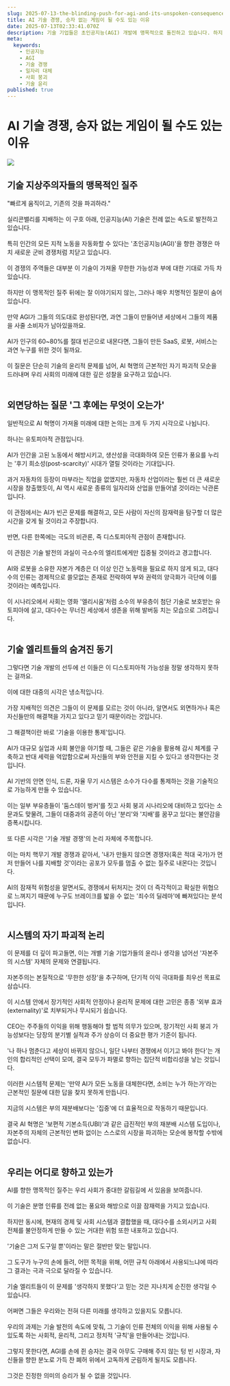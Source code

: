 ```yaml
---
slug: 2025-07-13-the-blinding-push-for-agi-and-its-unspoken-consequences
title: AI 기술 경쟁, 승자 없는 게임이 될 수도 있는 이유
date: 2025-07-13T02:33:41.070Z
description: 기술 기업들은 초인공지능(AGI) 개발에 맹목적으로 돌진하고 있습니다. 하지만 이 기술이 대다수를 빈곤으로 내몰고 사회를 붕괴시킬 수 있다는 점을 간과하고 있는 것은 아닐까요? 이 위험한 질주의 숨겨진 동기와 잠재적 결말을 심층 분석합니다.
meta:
  keywords:
    - 인공지능
    - AGI
    - 기술 경쟁
    - 일자리 대체
    - 사회 붕괴
    - 기술 윤리
published: true
---
```


# AI 기술 경쟁, 승자 없는 게임이 될 수도 있는 이유

![](https://blogger.googleusercontent.com/img/b/R29vZ2xl/AVvXsEhST6uW6nEkyFrhLIWjJJSuZBpJ_jgI3YfpehDjcZbG_sfU_OrZ93ai87VV5COHZR97y7As41uqPrHx5UKfcedM7n7pOH7nHkhGzcdsHNerjMolqDErs3rAxQU7GLjcmDGWdPvDE4u6vB0J41chr45Jk2Vtp5VvLbzTmb7iXidlVhk7CQR23mpEdJw06cA/s16000/20250224_1_340737.jpg)

<h2>기술 지상주의자들의 맹목적인 질주</h2>
"빠르게 움직이고, 기존의 것을 파괴하라."<br /><br />실리콘밸리를 지배하는 이 구호 아래, 인공지능(AI) 기술은 전례 없는 속도로 발전하고 있습니다.<br /><br />특히 인간의 모든 지적 노동을 자동화할 수 있다는 '초인공지능(AGI)'을 향한 경쟁은 마치 새로운 군비 경쟁처럼 치닫고 있습니다.<br /><br />이 경쟁의 주역들은 대부분 이 기술이 가져올 무한한 가능성과 부에 대한 기대로 가득 차 있습니다.<br /><br />하지만 이 맹목적인 질주 뒤에는 잘 이야기되지 않는, 그러나 매우 치명적인 질문이 숨어 있습니다.<br /><br />만약 AGI가 그들의 의도대로 완성된다면, 과연 그들이 만들어낸 세상에서 그들의 제품을 사줄 소비자가 남아있을까요.<br /><br />AI가 인구의 60~80%를 절대 빈곤으로 내몬다면, 그들이 만든 SaaS, 로봇, 서비스는 과연 누구를 위한 것이 될까요.<br /><br />이 질문은 단순히 기술의 윤리적 문제를 넘어, AI 혁명의 근본적인 자기 파괴적 모순을 드러내며 우리 사회의 미래에 대한 깊은 성찰을 요구하고 있습니다.<br /><br />

<h2>외면당하는 질문 '그 후에는 무엇이 오는가'</h2>
일반적으로 AI 혁명이 가져올 미래에 대한 논의는 크게 두 가지 시각으로 나뉩니다.<br /><br />하나는 유토피아적 관점입니다.<br /><br />AI가 인간을 고된 노동에서 해방시키고, 생산성을 극대화하여 모든 인류가 풍요를 누리는 '후기 희소성(post-scarcity)' 시대가 열릴 것이라는 기대입니다.<br /><br />과거 자동차의 등장이 마부라는 직업을 없앴지만, 자동차 산업이라는 훨씬 더 큰 새로운 시장을 창출했듯이, AI 역시 새로운 종류의 일자리와 산업을 만들어낼 것이라는 낙관론입니다.<br /><br />이 관점에서는 AI가 빈곤 문제를 해결하고, 모든 사람이 자신의 잠재력을 탐구할 더 많은 시간을 갖게 될 것이라고 주장합니다.<br /><br />반면, 다른 한쪽에는 극도의 비관론, 즉 디스토피아적 관점이 존재합니다.<br /><br />이 관점은 기술 발전의 과실이 극소수의 엘리트에게만 집중될 것이라고 경고합니다.<br /><br />AI와 로봇을 소유한 자본가 계층은 더 이상 인간 노동력을 필요로 하지 않게 되고, 대다수의 인류는 경제적으로 쓸모없는 존재로 전락하여 부와 권력의 양극화가 극단에 이를 것이라는 예측입니다.<br /><br />이 시나리오에서 사회는 영화 '엘리시움'처럼 소수의 부유층이 첨단 기술로 보호받는 유토피아에 살고, 대다수는 무너진 세상에서 생존을 위해 발버둥 치는 모습으로 그려집니다.<br /><br />

<h2>기술 엘리트들의 숨겨진 동기</h2>
그렇다면 기술 개발의 선두에 선 이들은 이 디스토피아적 가능성을 정말 생각하지 못하는 걸까요.<br /><br />이에 대한 대중의 시각은 냉소적입니다.<br /><br />가장 지배적인 의견은 그들이 이 문제를 모르는 것이 아니라, 알면서도 외면하거나 혹은 자신들만의 해결책을 가지고 있다고 믿기 때문이라는 것입니다.<br /><br />그 해결책이란 바로 '기술을 이용한 통제'입니다.<br /><br />AI가 대규모 실업과 사회 불안을 야기할 때, 그들은 같은 기술을 활용해 감시 체계를 구축하고 반대 세력을 억압함으로써 자신들의 부와 안전을 지킬 수 있다고 생각한다는 것입니다.<br /><br />AI 기반의 안면 인식, 드론, 자율 무기 시스템은 소수가 다수를 통제하는 것을 기술적으로 가능하게 만들 수 있습니다.<br /><br />이는 일부 부유층들이 '둠스데이 벙커'를 짓고 사회 붕괴 시나리오에 대비하고 있다는 소문과도 맞물려, 그들이 대중과의 공존이 아닌 '분리'와 '지배'를 꿈꾸고 있다는 불안감을 증폭시킵니다.<br /><br />또 다른 시각은 '기술 개발 경쟁'의 논리 자체에 주목합니다.<br /><br />이는 마치 핵무기 개발 경쟁과 같아서, '내가 만들지 않으면 경쟁자(혹은 적대 국가)가 먼저 만들어 나를 지배할 것'이라는 공포가 모두를 멈출 수 없는 질주로 내몬다는 것입니다.<br /><br />AI의 잠재적 위험성을 알면서도, 경쟁에서 뒤처지는 것이 더 즉각적이고 확실한 위협으로 느껴지기 때문에 누구도 브레이크를 밟을 수 없는 '죄수의 딜레마'에 빠져있다는 분석입니다.<br /><br />

<h2>시스템의 자기 파괴적 논리</h2>
이 문제를 더 깊이 파고들면, 이는 개별 기술 기업가들의 윤리나 생각을 넘어선 '자본주의 시스템' 자체의 문제와 연결됩니다.<br /><br />자본주의는 본질적으로 '무한한 성장'을 추구하며, 단기적 이익 극대화를 최우선 목표로 삼습니다.<br /><br />이 시스템 안에서 장기적인 사회적 안정이나 윤리적 문제에 대한 고민은 종종 '외부 효과(externality)'로 치부되거나 무시되기 쉽습니다.<br /><br />CEO는 주주들의 이익을 위해 행동해야 할 법적 의무가 있으며, 장기적인 사회 붕괴 가능성보다는 당장의 분기별 실적과 주가 상승이 더 중요한 평가 기준이 됩니다.<br /><br />'나 하나 멈춘다고 세상이 바뀌지 않으니, 일단 나부터 경쟁에서 이기고 봐야 한다'는 개인의 합리적인 선택이 모여, 결국 모두가 파멸로 향하는 집단적 비합리성을 낳는 것입니다.<br /><br />이러한 시스템적 문제는 '만약 AI가 모든 노동을 대체한다면, 소비는 누가 하는가'라는 근본적인 질문에 대한 답을 찾지 못하게 만듭니다.<br /><br />지금의 시스템은 부의 재분배보다는 '집중'에 더 효율적으로 작동하기 때문입니다.<br /><br />결국 AI 혁명은 '보편적 기본소득(UBI)'과 같은 급진적인 부의 재분배 시스템 도입이나, 자본주의 자체의 근본적인 변화 없이는 스스로의 시장을 파괴하는 모순에 봉착할 수밖에 없습니다.<br /><br />

<h2>우리는 어디로 향하고 있는가</h2>
AI를 향한 맹목적인 질주는 우리 사회가 중대한 갈림길에 서 있음을 보여줍니다.<br /><br />이 기술은 분명 인류를 전례 없는 풍요와 해방으로 이끌 잠재력을 가지고 있습니다.<br /><br />하지만 동시에, 현재의 경제 및 사회 시스템과 결합했을 때, 대다수를 소외시키고 사회 전체를 불안정하게 만들 수 있는 거대한 위험 또한 내포하고 있습니다.<br /><br />'기술은 그저 도구일 뿐'이라는 말은 절반만 맞는 말입니다.<br /><br />그 도구가 누구의 손에 들려, 어떤 목적을 위해, 어떤 규칙 아래에서 사용되느냐에 따라 그 결과는 극과 극으로 달라질 수 있습니다.<br /><br />기술 엘리트들이 이 문제를 '생각하지 못했다'고 믿는 것은 지나치게 순진한 생각일 수 있습니다.<br /><br />어쩌면 그들은 우리와는 전혀 다른 미래를 생각하고 있을지도 모릅니다.<br /><br />우리의 과제는 기술 발전의 속도에 맞춰, 그 기술이 인류 전체의 이익을 위해 사용될 수 있도록 하는 사회적, 윤리적, 그리고 정치적 '규칙'을 만들어내는 것입니다.<br /><br />그렇지 못한다면, AGI를 손에 쥔 승자는 결국 아무도 구매해 주지 않는 텅 빈 시장과, 자신들을 향한 분노로 가득 찬 폐허 위에서 고독하게 군림하게 될지도 모릅니다.<br /><br />그것은 진정한 의미의 승리가 될 수 없을 것입니다.<br /><br />